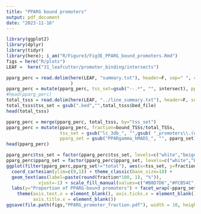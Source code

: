 ```yaml
---
title: "PPARG bound promoters"
output: pdf_document
date: "2023-11-16"
---
```


```r
library(ggplot2)
library(dplyr)
library(tidyr)
library(here); i_am("R/Figure3/Fig3E_PPARG_bound_promoters.Rmd")
figs = here("R/plots")
LEAF =  here("31_leafcutter/promoter_binding/intersects")
```


```r
pparg_perc = read.delim(here(LEAF, "summary.txt"), header=F, sep=" ", col.names= c("bound_TSSs","intersect")
                        )
pparg_perc = mutate(pparg_perc, tss_set=gsub("--.*", "", intersect), pparg_set = gsub(".*--","", gsub(".bed","", intersect)))
#head(pparg_perc)                        
total_tsss = read.delim(here(LEAF, "../line_summary.txt"), header=F, sep=" ", col.names= c("total_TSSs","bed_file"))
total_tsss$tss_set = gsub(".bed","",total_tsss$bed_file)
head(total_tsss)

pparg_perc = merge(pparg_perc, total_tsss, by="tss_set")
pparg_perc = mutate(pparg_perc, fraction=bound_TSSs/total_TSSs,
                    tss_set = gsub("lc_3db_", "",gsub( "_promoters\\.(uniq|merged)", "",tss_set)),
                    pparg_set = gsub("PPARgamma_hMADS_", "", pparg_set))
head(pparg_perc)
```


```r
pparg_perc$tss_set = factor(pparg_perc$tss_set, levels=c("white","beige","white_and_beige","not_sig"))
pparg_perc$pparg_set = factor(pparg_perc$pparg_set, levels=c("white","brite"))
ggplot(filter(pparg_perc,pparg_set!="total"), aes(x=tss_set, y=fraction, fill=tss_set)) + geom_bar(stat='identity') + 
  coord_cartesian(ylim=c(0,1)) + theme_classic(base_size=18) + 
  geom_text(aes(label=paste(round(fraction*100, 1), "%")),
            vjust=-1) + scale_fill_manual(values=c("#B8D7D6","#FCB54C","#8DA9D6","#D68FBE")) +
  labs(y="Proportion of PPARG-bound promoters") + facet_wrap(~pparg_set, switch ="x") +
    theme(axis.text.x = element_blank(), axis.ticks.x = element_blank(), strip.placement="outside",strip.background =element_blank(),
          axis.title.x = element_blank())
ggsave(file.path(figs,"PPARG_promoter_fraction.pdf"), width = 10, height=5)
```


